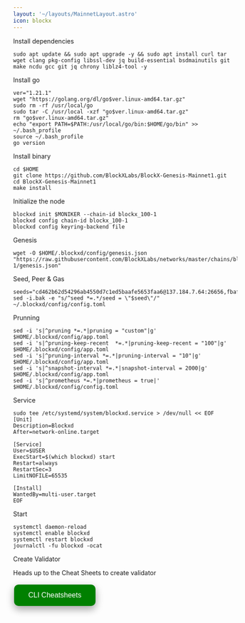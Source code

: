 ```yaml
---
layout: '~/layouts/MainnetLayout.astro'
icon: blockx
---
```


 Install dependencies 

```
sudo apt update && sudo apt upgrade -y && sudo apt install curl tar wget clang pkg-config libssl-dev jq build-essential bsdmainutils git make ncdu gcc git jq chrony liblz4-tool -y
```

 Install go
```
ver="1.21.1"
wget "https://golang.org/dl/go$ver.linux-amd64.tar.gz"
sudo rm -rf /usr/local/go
sudo tar -C /usr/local -xzf "go$ver.linux-amd64.tar.gz"
rm "go$ver.linux-amd64.tar.gz"
echo "export PATH=$PATH:/usr/local/go/bin:$HOME/go/bin" >> ~/.bash_profile
source ~/.bash_profile
go version
```

 Install binary

```
cd $HOME
git clone https://github.com/BlockXLabs/BlockX-Genesis-Mainnet1.git
cd BlockX-Genesis-Mainnet1
make install
```
 Initialize the node
```
blockxd init $MONIKER --chain-id blockx_100-1
blockxd config chain-id blockx_100-1
blockxd config keyring-backend file
```

 Genesis
```
wget -O $HOME/.blockxd/config/genesis.json "https://raw.githubusercontent.com/BlockXLabs/networks/master/chains/blockx_100-1/genesis.json"
```
Seed, Peer & Gas
```
seeds="cd462b62d54296ab4550d7c1ed5baafe5653faa6@137.184.7.64:26656,fbaf65d8f2732cb19269569763de4b75d84f5f52@147.182.238.235:26656,5f21477b66cce124fc61167713243d8de30a9572@137.184.38.212:26656,abddf4491980d5e6c31b44e3640610c77d475d89@146.190.153.165:26656"
sed -i.bak -e "s/^seed *=.*/seed = \"$seed\"/" ~/.blockxd/config/config.toml
```

 Prunning
```
sed -i 's|^pruning *=.*|pruning = "custom"|g' $HOME/.blockxd/config/app.toml
sed -i 's|^pruning-keep-recent  *=.*|pruning-keep-recent = "100"|g' $HOME/.blockxd/config/app.toml
sed -i 's|^pruning-interval *=.*|pruning-interval = "10"|g' $HOME/.blockxd/config/app.toml
sed -i 's|^snapshot-interval *=.*|snapshot-interval = 2000|g' $HOME/.blockxd/config/app.toml
sed -i 's|^prometheus *=.*|prometheus = true|' $HOME/.blockxd/config/config.toml
```

 Service
```
sudo tee /etc/systemd/system/blockxd.service > /dev/null << EOF
[Unit]
Description=Blockxd
After=network-online.target

[Service]
User=$USER
ExecStart=$(which blockxd) start 
Restart=always
RestartSec=3
LimitNOFILE=65535

[Install]
WantedBy=multi-user.target
EOF
```

 Start
```
systemctl daemon-reload
systemctl enable blockxd
systemctl restart blockxd
journalctl -fu blockxd -ocat
```

 Create Validator

Heads up to the Cheat Sheets to create validator

<a href="https://service.sychonix.com/mainnet/blockx/cheat" target="_blank">
  <button style="background-color: green; border: none; color: white; padding: 15px 32px; text-align: center; text-decoration: none; display: inline-block; font-size: 16px; margin: 4px 2px; cursor: pointer; border-radius: 10px; box-shadow: 0 8px 16px 0 rgba(0,0,0,0.2), 0 6px 20px 0 rgba(0,0,0,0.19);" onmouseover="this.style.boxShadow='0 0 0 4px rgba(0,255,0,0.5)'" onmouseout="this.style.boxShadow='0 8px 16px 0 rgba(0,0,0,0.2), 0 6px 20px 0 rgba(0,0,0,0.19)'">CLI Cheatsheets</button>
</a>
